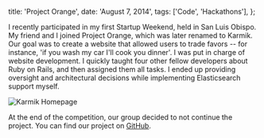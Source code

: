   title: 'Project Orange',
  date: 'August 7, 2014',
  tags: ['Code', 'Hackathons'],
};

I recently participated in my first Startup Weekend, held in San Luis Obispo. My friend and I joined Project Orange, which was later renamed to Karmik. Our goal was to create a website that allowed users to trade favors -- for instance, 'if you wash my car I'll cook you dinner'. I was put in charge of website development. I quickly taught four other fellow developers about Ruby on Rails, and then assigned them all tasks. I ended up providing oversight and architectural decisions while implementing Elasticsearch support myself.

![Karmik Homepage](/images/posts/orange.png)

At the end of the competition, our group decided to not continue the project. You can find our project on [GitHub](https://github.com/ianmitchell/orange).
